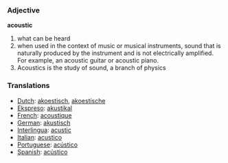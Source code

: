 === Adjective ===

'''acoustic'''

# what can be heard
# when used in the context of music or musical instruments, sound that is naturally produced by the instrument and is not electrically amplified. For example, an acoustic guitar or acoustic piano. 
#Acoustics is the study of sound, a branch of physics 


=== Translations ===
*[[Dutch]]: [[akoestisch]], [[akoestische]]
*[[Ekspreso]]: [[akustikal]]
*[[French]]: [[acoustique]] 
*[[German]]: [[akustisch]] 
*[[Interlingua]]: [[acustic]] 
*[[Italian]]: [[acustico]] 
*[[Portuguese]]: [[acústico]] 
*[[Spanish]]: [[acústico]]